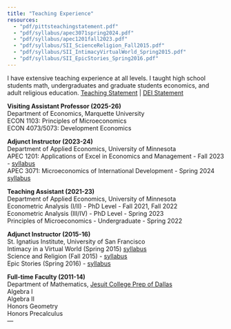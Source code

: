 ```yaml
---
title: "Teaching Experience"
resources:
  - "pdf/pittsteachingstatement.pdf"
  - "pdf/syllabus/apec3071spring2024.pdf"
  - "pdf/syllabus/apec1201fall2023.pdf"
  - "pdf/syllabus/SII_ScienceReligion_Fall2015.pdf"
  - "pdf/syllabus/SII_IntimacyVirtualWorld_Spring2015.pdf"
  - "pdf/syllabus/SII_EpicStories_Spring2016.pdf"
---
```


I have extensive teaching experience at all levels. I taught high school students math, undergraduates and graduate students economics, and adult religious education. 
[Teaching Statement](pdf/pittsteachingstatement.pdf) | [DEI Statement](pdf/pittsdeistatement.pdf)

**Visiting Assistant Professor (2025-26)**\
Department of Economics, Marquette University\
ECON 1103: Principles of Microeconomics\
ECON 4073/5073: Development Economics

**Adjunct Instructor (2023-24)**\
Department of Applied Economics, University of Minnesota\
APEC 1201: Applications of Excel in Economics and Management - Fall 2023 - [syllabus](pdf/syllabus/apec1201fall2023.pdf)\
APEC 3071: Microeconomics of International Development - Spring 2024
[syllabus](pdf/syllabus/apec3071spring2024.pdf)

**Teaching Assistant (2021-23)**\
Department of Applied Economics, University of Minnesota\
Econometric Analysis (I/II) - PhD Level - Fall 2021, Fall 2022\
Econometric Analysis (III/IV) - PhD Level - Spring 2023\
Principles of Microeconomics - Undergraduate - Spring 2022

**Adjunct Instructor (2015-16)**\
St. Ignatius Institute, University of San Francisco\
Intimacy in a Virtual World (Spring 2015) [syllabus](pdf/syllabus/SII_IntimacyVirtualWorld_Spring2015.pdf)\
Science and Religion (Fall 2015) - [syllabus](pdf/syllabus/SII_ScienceReligion_Fall2015.pdf)\
Epic Stories (Spring 2016) - [syllabus](pdf/syllabus/SII_EpicStories_Spring2016.pdf)

**Full-time Faculty (2011-14)**\
Department of Mathematics, [Jesuit College Prep of Dallas](http://www.jesuitdallas.org)\
Algebra I\
Algebra II\
Honors Geometry\
Honors Precalculus\
---
